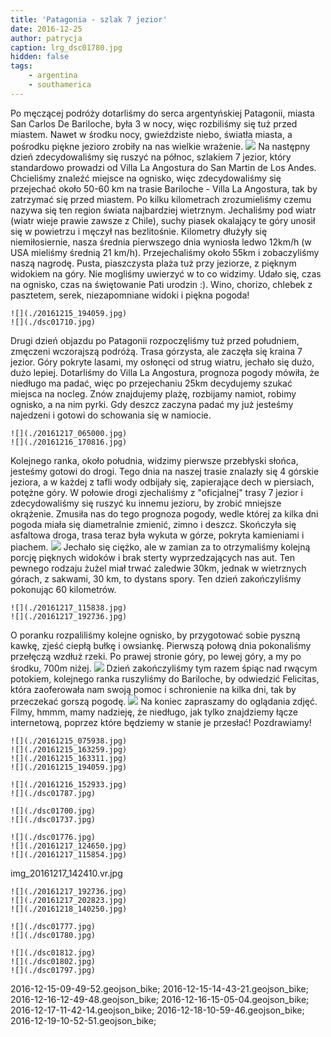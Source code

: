 ```yaml
---
title: 'Patagonia - szlak 7 jezior'
date: 2016-12-25
author: patrycja
caption: lrg_dsc01780.jpg
hidden: false
tags: 
    - argentina
    - southamerica
---
```



Po męczącej podróży dotarliśmy do serca argentyńskiej Patagonii, miasta San Carlos De Bariloche, była 3 w nocy, więc rozbiliśmy się tuż przed miastem. Nawet w środku nocy, gwieździste niebo, światła miasta, a pośrodku piękne jezioro zrobiły na nas wielkie wrażenie.
![](./20161215_075244.jpg)
Na następny dzień zdecydowaliśmy się ruszyć na północ, szlakiem 7 jezior, który standardowo prowadzi od Villa La Angostura do San Martin de Los Andes. Chcieliśmy znaleźć miejsce na ognisko, więc zdecydowaliśmy się przejechać około 50-60 km na trasie Bariloche - Villa La Angostura, tak by zatrzymać się przed miastem.
Po kilku kilometrach zrozumieliśmy czemu nazywa się ten region świata najbardziej wietrznym. Jechaliśmy pod wiatr (wiatr wieje prawie zawsze z Chile), suchy piasek okalający te góry unosił się w powietrzu i męczył nas bezlitośnie. Kilometry dłużyły się niemiłosiernie, nasza średnia pierwszego dnia wyniosła ledwo 12km/h (w USA mieliśmy średnią 21 km/h).
Przejechaliśmy około 55km i zobaczyliśmy naszą nagrodę. Pusta, piaszczysta plaża tuż przy jeziorze, z pięknym widokiem na góry. Nie mogliśmy uwierzyć w to co widzimy. Udało się, czas na ognisko, czas na świętowanie Pati urodzin :). Wino, chorizo, chlebek z pasztetem, serek, niezapomniane widoki i piękna pogoda!
```grid|2
![](./20161215_194059.jpg)
![](./dsc01710.jpg)
```
Drugi dzień objazdu po Patagonii rozpoczęliśmy tuż przed południem, zmęczeni wczorajszą podróżą. Trasa górzysta, ale zaczęła się kraina 7 jezior. Góry pokryte lasami, my osłonęci od strug wiatru, jechało się dużo, dużo lepiej. Dotarliśmy do Villa La Angostura, prognoza pogody mówiła, że niedługo ma padać, więc po przejechaniu 25km decydujemy szukać miejsca na nocleg. Znów znajdujemy plażę, rozbijamy namiot, robimy ognisko, a na nim pyrki. Gdy deszcz zaczyna padać my już jesteśmy najedzeni i gotowi do schowania się w namiocie.

```grid|2
![](./20161217_065000.jpg)
![](./20161216_170816.jpg)
```
Kolejnego ranka, około południa, widzimy pierwsze przebłyski słońca, jesteśmy gotowi do drogi. Tego dnia na naszej trasie znalazły się 4 górskie jeziora, a w każdej z tafli wody odbijały się, zapierające dech w piersiach, potężne góry.
W połowie drogi zjechaliśmy z "oficjalnej" trasy 7 jezior i zdecydowaliśmy się ruszyć ku innemu jezioru, by zrobić mniejsze okrążenie. Zmusiła nas do tego prognoza pogody, wedle której za kilka dni pogoda miała się diametralnie zmienić, zimno i deszcz.
Skończyła się asfaltowa droga, trasa teraz była wykuta w górze, pokryta kamieniami i piachem.
![](./20161217_124650.jpg)
Jechało się ciężko, ale w zamian za to otrzymaliśmy kolejną porcję pięknych widoków i brak sterty wyprzedzających nas aut. Ten pewnego rodzaju żużel miał trwać zaledwie 30km, jednak w wietrznych górach, z sakwami, 30 km, to dystans spory. Ten dzień zakończyliśmy pokonując 60 kilometrów.
```grid|2
![](./20161217_115838.jpg)
![](./20161217_192736.jpg)
```
O poranku rozpaliliśmy kolejne ognisko, by przygotować sobie pyszną kawkę, zjeść ciepłą bułkę i owsiankę. Pierwszą połową dnia pokonaliśmy przełęczą wzdłuż rzeki. Po prawej stronie góry, po lewej góry, a my po środku, 700m niżej.
![](./dsc01802.jpg)
Dzień zakończyliśmy tym razem śpiąc nad rwącym potokiem, kolejnego ranka ruszyliśmy do Bariloche, by odwiedzić Felicitas, która zaoferowała nam swoją pomoc i schronienie na kilka dni, tak by przeczekać gorszą pogodę.
![](./dsc01806.jpg)
Na koniec zapraszamy do oglądania zdjęć.
Filmy, hmmm, mamy nadzieję, że niedługo, jak tylko znajdziemy łącze internetową, poprzez które będziemy w stanie je przesłać!
Pozdrawiamy!

```grid|4
![](./20161215_075938.jpg)
![](./20161215_163259.jpg)
![](./20161215_163311.jpg)
![](./20161215_194059.jpg)
```
```grid|2
![](./20161216_152933.jpg)
![](./dsc01787.jpg)
```
```grid|2
![](./dsc01700.jpg)
![](./dsc01737.jpg)
```
```grid|3
![](./dsc01776.jpg)
![](./20161217_124650.jpg)
![](./20161217_115854.jpg)
```
<sphere>img_20161217_142410.vr.jpg</sphere>

```grid|3
![](./20161217_192736.jpg)
![](./20161217_202823.jpg)
![](./20161218_140250.jpg)
```
```grid|2
![](./dsc01777.jpg)
![](./dsc01780.jpg)
```
```grid|3
![](./dsc01812.jpg)
![](./dsc01802.jpg)
![](./dsc01797.jpg)
```


<gpx>
2016-12-15-09-49-52.geojson_bike;
2016-12-15-14-43-21.geojson_bike;
2016-12-16-12-49-48.geojson_bike;
2016-12-16-15-05-04.geojson_bike;
2016-12-17-11-42-14.geojson_bike;
2016-12-18-10-59-46.geojson_bike;
2016-12-19-10-52-51.geojson_bike;
</gpx>
